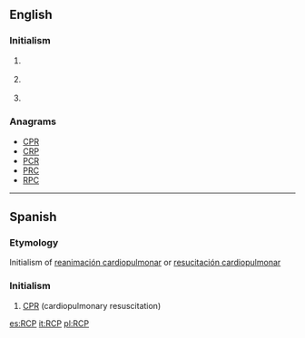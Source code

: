 ==English==
{{wikipedia}}

===Initialism===
{{rfc-header|Initialism}}
{{en-initialism}}

# {{context|mechanical engineering|lang=en}} {{initialism of|w:Reinforced Concrete Pipe|Reinforced Concrete Pipe|lang=en}}
# {{context|politics|lang=en}} {{initialism of|w:Revolutionary Communist Party|Revolutionary Communist Party|lang=en}}
# {{context|software|lang=en}} {{initialism of|w:Rich Client Platform|Rich Client Platform|lang=en}}

===Anagrams===
* [[CPR#English|CPR]]
* [[CRP#English|CRP]]
* [[PCR#English|PCR]]
* [[PRC#English|PRC]]
* [[RPC#English|RPC]]

----

==Spanish==

===Etymology===
Initialism of [[reanimación cardiopulmonar]] or [[resucitación cardiopulmonar]]

===Initialism===
{{rfc-header|Initialism}}
{{head|es|initialism}}

# [[CPR]] (cardiopulmonary resuscitation)

[[es:RCP]]
[[it:RCP]]
[[pl:RCP]]